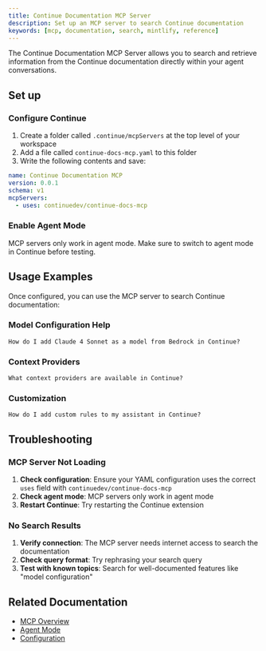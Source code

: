 ```yaml
---
title: Continue Documentation MCP Server
description: Set up an MCP server to search Continue documentation
keywords: [mcp, documentation, search, mintlify, reference]
---
```


The Continue Documentation MCP Server allows you to search and retrieve information from the Continue documentation directly within your agent conversations.

## Set up

### Configure Continue

1. Create a folder called `.continue/mcpServers` at the top level of your workspace
2. Add a file called `continue-docs-mcp.yaml` to this folder
3. Write the following contents and save:

```yaml title=".continue/mcpServers/continue-docs-mcp.yaml"
name: Continue Documentation MCP
version: 0.0.1
schema: v1
mcpServers:
  - uses: continuedev/continue-docs-mcp
```

### Enable Agent Mode

MCP servers only work in agent mode. Make sure to switch to agent mode in Continue before testing.

## Usage Examples

Once configured, you can use the MCP server to search Continue documentation:

### Model Configuration Help

```
How do I add Claude 4 Sonnet as a model from Bedrock in Continue?
```

### Context Providers

```
What context providers are available in Continue?
```

### Customization

```
How do I add custom rules to my assistant in Continue?
```

## Troubleshooting

### MCP Server Not Loading

1. **Check configuration**: Ensure your YAML configuration uses the correct `uses` field with `continuedev/continue-docs-mcp`
2. **Check agent mode**: MCP servers only work in agent mode
3. **Restart Continue**: Try restarting the Continue extension

### No Search Results

1. **Verify connection**: The MCP server needs internet access to search the documentation
2. **Check query format**: Try rephrasing your search query
3. **Test with known topics**: Search for well-documented features like "model configuration"

## Related Documentation

- [MCP Overview](/customize/deep-dives/mcp)
- [Agent Mode](/features/agent/quick-start)
- [Configuration](/customize/overview)
